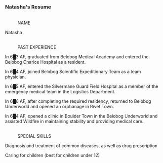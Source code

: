 ===Natasha's Resume===
:<div align="center">{{Size|28|Belobog History and Culture Museum}}
:
{{Size|25|Volunteer Guide Application Form}}</div>
:<br />NAME
:
Natasha
:<br />PAST EXPERIENCE
:
In 6█3 AF, graduated from Belobog Medical Academy and entered the Belobog Charice Hospital as a resident.
:
In 6█4 AF, joined Belobog Scientific Expeditionary Team as a team physician.
:
In 6█5 AF, entered the Silvermane Guard Field Hospital as a member of the emergency medical team in the Logistics Department.
:
In 6█6 AF, after completing the required residency, returned to Belobog Underworld and opened an orphanage in Rivet Town.
:
In 6█4 AF, opened a clinic in Boulder Town in the Belobog Underworld and assisted Wildfire in maintaining stability and providing medical care.
:<br />SPECIAL SKILLS
:
Diagnosis and treatment of common diseases, as well as drug prescription
:
Caring for children (best for children under 12)
